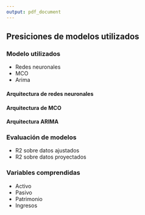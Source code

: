 ```yaml
---
output: pdf_document
---
```


## Presiciones de modelos utilizados


### Modelo utilizados

- Redes neuronales
- MCO 
- Arima

#### Arquitectura de redes neuronales

#### Arquitectura de MCO

#### Arquitectura ARIMA


### Evaluación de modelos

- R2 sobre datos ajustados
- R2 sobre datos proyectados

### Variables comprendidas

- Activo
- Pasivo
- Patrimonio
- Ingresos



